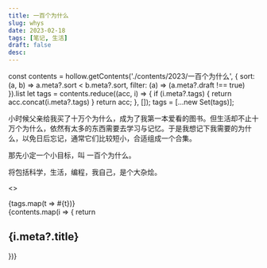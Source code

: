 ```yaml
---
title: 一百个为什么
slug: whys
date: 2023-02-18
tags: [笔记, 生活]
draft: false
desc:
---
```


const contents = hollow.getContents('./contents/2023/一百个为什么',
  {
    sort: (a, b) => a.meta?.sort < b.meta?.sort,
    filter: (a) => (a.meta?.draft !== true)
  }).list
let tags = contents.reduce((acc, i) => {
  if (i.meta?.tags) {
    return acc.concat(i.meta?.tags)
  }
  return acc;
}, []);
tags = [...new Set(tags)];

小时候父亲给我买了十万个为什么，成为了我第一本爱看的图书。但生活却不止十万个为什么，依然有太多的东西需要去学习与记忆。于是我想记下我需要的为什么，以免日后忘记，通常它们比较短小，合适组成一个合集。

那先小定一个小目标，叫 一百个为什么。

将包括科学，生活，编程，我自己，是个大杂烩。

<>
  <div x-data="{ selected: ''}">
    <div className={'flex flex-wrap space-x-2'}>
      {tags.map(t => <span className="opacity-50 cursor-pointer" x-on:click={`selected = selected==='${t}'?'':'${t}'`} x-bind:class={`selected !== '${t}'?'opacity-50':'opacity-100'`}>#{t}</span>)}
    </div>
    {contents.map(i => {
      return <div
        data-json={JSON.stringify({tags: i.meta?.tags})}
        x-show={`selected.length===0 || ${JSON.stringify(i.meta?.tags)}.indexOf(selected) != -1`}
        x-collapse
        x-transition:enter="ease-in-out duration-500"
        x-transition:enter-start="opacity-0"
        x-transition:enter-end="opacity-100"
        x-transition:leave="ease-in-out duration-500"
        x-transition:leave-start="opacity-100"
        x-transition:leave-end="opacity-0"
      >
        <h2 id={i.meta?.hash || i.meta?.title}>{i.meta?.title}</h2>
        <Tags tags={i.meta?.tags}/>
        <div dangerouslySetInnerHTML={{__html: i.content}}></div>
      </div>
    })}
  </div>
</>

<script defer src="https://cdn.jsdelivr.net/npm/@alpinejs/collapse@3.x.x/dist/cdn.min.js"></script>
<script defer src="https://unpkg.com/alpinejs@3.x.x/dist/cdn.min.js"/>
